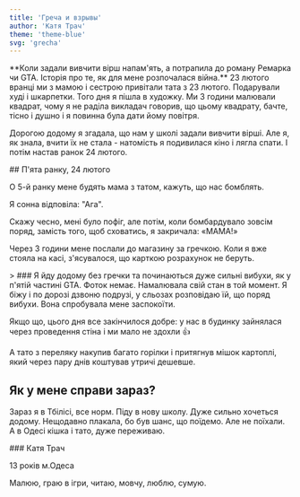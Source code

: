 ```yaml
---
title: 'Греча и взрывы'
author: 'Катя Трач'
theme: 'theme-blue'
svg: 'grecha'
---
```


<Heading
  img="/images/kate/kate.jpg"
  photoLeft
/>

<Medium>
  **Коли задали вивчити вірш напам'ять, а потрапила до роману Ремарка чи GTA. Історія про те, як для мене розпочалася війна.**
</Medium>


<HorizontalPhoto src="/images/kate/kate-sasha.jpg" photoDescription='Мы с сестрой'>
  23 лютого вранці ми з мамою і сестрою привітали тата з 23 лютого. Подарували худі і шкарпетки. Того дня я пішла в художку. Ми 3 години малювали квадрат, чому я не раділа викладач говорив, що цьому квадрату, бачте, тісно і душно і я повинна була дати йому повітря.

  Дорогою додому я згадала, що нам у школі задали вивчити вірші. Але я, як знала, вчити їх не стала - натомість я подивилася кіно і лягла спати. І потім настав ранок 24 лютого.
</HorizontalPhoto>

<Medium>
  ## П'ята ранку, 24 лютого

  О 5-й ранку мене будять мама з татом, кажуть, що нас бомблять.

  Я сонна відповіла: "Ага".

  Скажу чесно, мені було пофіг, але потім, коли бомбардувало зовсім поряд, замість того, щоб сховатись, я закричала: «МАМА!»

  Через 3 години мене послали до магазину за гречкою. Коли я вже стояла на касі, з'ясувалося, що карткою розрахунок не беруть.
</Medium>

<Large>
  > ### Я йду додому без гречки та починаються дуже сильні вибухи, як у п'ятій частині GTA.

  <PhotoAndText src='/images/kate/illustration.svg'>
    Фоток немає. Намалювала свій стан в той момент.
  </PhotoAndText>

</Large>

<Medium>
  Я біжу і по дорозі дзвоню подрузі, у сльозах розповідаю їй, що поряд вибухи. Вона спробувала мене заспокоїти.

  Якщо що, цього дня все закінчилося добре: у нас в будинку зайнялася через проведення стіна і ми мало не здохли 👍

  А тато з переляку накупив багато горілки і притягнув мішок картоплі, який через пару днів коштував утричі дешевше.

  ## Як у мене справи зараз?

  Зараз я в Тбілісі, все норм. Піду в нову школу. Дуже сильно хочеться додому. Нещодавно плакала, бо був шанс, що поїдемо. Але не поїхали. А в Одесі кішка і тато, дуже переживаю.
</Medium>

<AuthorCard src='/images/kate/kate2.jpg'>
  ### Катя Трач

  13 років м.Одеса

  Малюю, граю в ігри, читаю, мовчу, люблю, сумую.
</AuthorCard>
